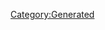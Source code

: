 {{Database/Music/MusicInfo
 |ID=109
 |Cov=110
 |Cd=1
 |Nam=104
 |Div=104
 |Ma=1
 |SerieId=4
 |SerieLogoId=4
 |WavId=110
 |VariationId=0
 |Dsc=104
 |Strt=10
 |ValkyrieBattle=1
 |ValkyrieIntro=1
 |ValkyrieIntroSky=1
 |DivaSolo=1
 |DivaMulti=1
 |Exp=1
}}
[[Category:Generated]]
